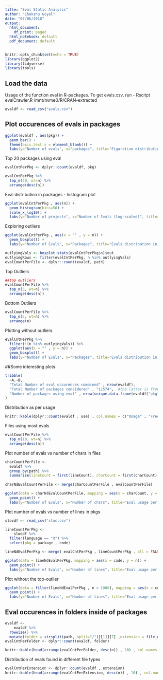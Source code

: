```yaml
---
title: "Eval Static Analysis"
author: "Chakshu Goyal"
date: "07/06/2018"
output:
  html_document:
    df_print: paged
  html_notebook: default
  pdf_document: default
---
```


```r
knitr::opts_chunk$set(echo = TRUE)
library(ggplot2)
library(tidyverse)
library(tools)
```

## Load the data
Usage of the function eval in R-packages.
To get evals.csv, run - Rscript evalCrawler.R /mnt/nvme0/R/CRAN-extracted
```r
evaldf <- read_csv("evals.csv")
```

## Plot occurences of evals in packages
```r
ggplot(evaldf , aes(pkg)) + 
  geom_bar() + 
  theme(axis.text.x = element_blank()) + 
  labs(y="Number of evals", x="packages", title="Figurative distribution of the usage of eval in various packages")
```

Top 20 packages using eval
```r
evalCntPerPkg <- dplyr::count(evaldf, pkg)

evalCntPerPkg %>%
  top_n(20, wt=n) %>%
  arrange(desc(n))
```

Eval distribution in packages - histogram plot
```r
ggplot(evalCntPerPkg , aes(n)) +
  geom_histogram(bins=50) +
  scale_x_log10() +
  labs(y="Number of projects", x="Number of Evals (log-scaled)", title="Evals distribution in the packages - histogram")
```

Exploring outliers
```r
ggplot(evalCntPerPkg , aes(x = "" , y = n)) +
  geom_boxplot() +
  labs(y="Number of Evals", x="Packages", title="Evals distribution in the packages - boxplot")
```

```r
outlyingVals <- boxplot.stats(evalCntPerPkg$n)$out
outlyingRows <- filter(evalCntPerPkg, n %in% outlyingVals)
evalCountPerFile <- dplyr::count(evaldf, path)
```

Top Outliers
```r
##top outliers
evalCountPerFile %>% 
  top_n(5, wt=n) %>% 
  arrange(desc(n))
```

Bottom Outliers
```r
evalCountPerFile %>% 
  top_n(5, wt=n) %>% 
  arrange(n)
```

Plotting without outliers
```r
evalCntPerPkg %>%
  filter(!(n %in% outlyingVals)) %>%
  ggplot(aes(x = "" , y = n)) +
  geom_boxplot() +
  labs(y="Number of Evals", x="Packages", title="Evals distribution in the packages - boxplot (outliers removed)")
```

##Some interesting plots 

```r
tribble(
  ~A,~B,
  "Total Number of eval occurences combined" , nrow(evaldf),
  "Total Number of packages considered" , "12574",  #the latter is from the output of the evalCrawler.R script
  "Number of packages using eval" , nrow(unique.data.frame(evaldf["pkg"]))
)
```

Distribution as per usage
```r
knitr::kable(dplyr::count(evaldf , use) , col.names = c("Usage" , "Frequency"))
```

Files using most evals
```r
evalCountPerFile %>% 
  top_n(10, wt=n) %>% 
  arrange(desc(n))
```

Plot number of evals vs number of chars in files
```r
charCountPerFile <- 
  evaldf %>%
  group_by(path) %>%
  summarise(lineCount = first(lineCount), charCount = first(charCount), pkg = first(pkg))
	
charNdEvalCountPerFile <- merge(charCountPerFile , evalCountPerFile)

ggplot(data = charNdEvalCountPerFile, mapping = aes(x = charCount, y = n)) +
  geom_point() + 
  labs(y="Number of Evals", x="Number of chars", title="Eval usage per char in files")
```

Plot number of evals vs number of lines in pkgs
```r
slocdf <- read_csv("sloc.csv")

lineCountPerPkg <-
	slocdf %>%
  filter(language == "R") %>%
  select(pkg = package , code)

lineNdEvalPerPkg <- merge( evalCntPerPkg , lineCountPerPkg , all = FALSE)

ggplot(data = lineNdEvalPerPkg, mapping = aes(x = code, y = n)) +
  geom_point() +
  labs(y="Number of Evals", x="Number of lines", title="Eval usage per lines in packages")
```
Plot without the top-outlier
```r
ggplot(data = filter(lineNdEvalPerPkg , n < 1000), mapping = aes(x = code, y = n)) +
  geom_point() +
  labs(y="Number of Evals", x="Number of lines", title="Eval usage per lines in packages (with less than 1000 evals)")
```

## Eval occurences in folders inside of packages
```r
evaldf <- 
	evaldf %>% 
  rowwise() %>% 
  mutate(folder = strsplit(path, split="/")[[1]][7] ,extension = file_ext(path))
evalCntPerFolder <- dplyr::count(evaldf, folder)

knitr::kable(head(arrange(evalCntPerFolder, desc(n)) , 20) , col.names = c("Folder" , "Number of evals"))
```

Distribution of evals found in different file types
```r
evalCntPerExtension <- dplyr::count(evaldf , extension)
knitr::kable(head(arrange(evalCntPerExtension, desc(n)) , 10) , col.names = c("File Extension  " , "Number of evals"))
```
